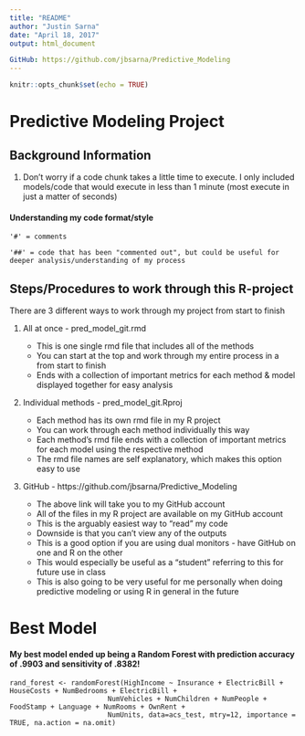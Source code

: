 ```yaml
---
title: "README"
author: "Justin Sarna"
date: "April 18, 2017"
output: html_document

GitHub: https://github.com/jbsarna/Predictive_Modeling
---
```


```r
knitr::opts_chunk$set(echo = TRUE)
```

# Predictive Modeling Project

## Background Information

1) Don't worry if a code chunk takes a little time to execute. I only included models/code that would execute in less than
    1 minute (most execute in just a matter of seconds)

#### Understanding my code format/style

    '#' = comments

    '##' = code that has been "commented out", but could be useful for deeper analysis/understanding of my process

## Steps/Procedures to work through this R-project

There are 3 different ways to work through my project from start to finish

1) All at once - pred_model_git.rmd
  
    + This is one single rmd file that includes all of the methods
    + You can start at the top and work through my entire process in a from start to finish
    + Ends with a collection of important metrics for each method & model displayed together for easy analysis
  
2) Individual methods - pred_model_git.Rproj
  
    + Each method has its own rmd file in my R project
    + You can work through each method individually this way
    + Each method's rmd file ends with a collection of important metrics for each model using the respective method
    + The rmd file names are self explanatory, which makes this option easy to use

3) GitHub - https://github.com/jbsarna/Predictive_Modeling

    + The above link will take you to my GitHub account
    + All of the files in my R project are available on my GitHub account
    + This is the arguably easiest way to "read" my code
    + Downside is that you can't view any of the outputs
    + This is a good option if you are using dual monitors - have GitHub on one and R on the other
    + This would especially be useful as a "student" referring to this for future use in class
    + This is also going to be very useful for me personally when doing predictive modeling or using R in general in the future

# Best Model

#### My best model ended up being a Random Forest with prediction accuracy of .9903 and sensitivity of .8382!

    rand_forest <- randomForest(HighIncome ~ Insurance + ElectricBill + HouseCosts + NumBedrooms + ElectricBill + 
                            NumVehicles + NumChildren + NumPeople + FoodStamp + Language + NumRooms + OwnRent + 
                            NumUnits, data=acs_test, mtry=12, importance = TRUE, na.action = na.omit)
